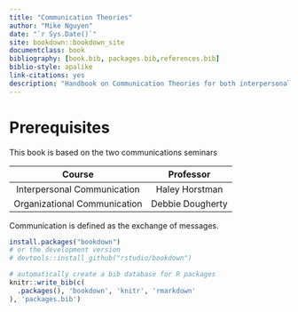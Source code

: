 ```yaml
--- 
title: "Communication Theories"
author: "Mike Nguyen"
date: "`r Sys.Date()`"
site: bookdown::bookdown_site
documentclass: book
bibliography: [book.bib, packages.bib,references.bib]
biblio-style: apalike
link-citations: yes
description: "Handbook on Communication Theories for both interpersonal and interorganizational communications."
---
```


# Prerequisites

This book is based on the two communications seminars  

Course | Professor 
:-:|:-:
Interpersonal Communication | Haley Horstman 
Organizational Communication | Debbie Dougherty


Communication is defined as the exchange of messages. 


```r
install.packages("bookdown")
# or the development version
# devtools::install_github("rstudio/bookdown")
```


```r
# automatically create a bib database for R packages
knitr::write_bib(c(
  .packages(), 'bookdown', 'knitr', 'rmarkdown'
), 'packages.bib')
```
